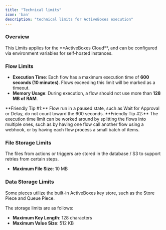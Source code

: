 ```yaml
---
title: "Technical limits"
icon: 'ban'
description: "technical limits for ActiveBoxes execution"
---
```


### Overview

<Warning>
This Limits applies for the **ActiveBoxes Cloud**, and can be configured via environment variables for self-hosted instances.
</Warning>

### Flow Limits

- **Execution Time**: Each flow has a maximum execution time of **600 seconds (10 minutes)**. Flows exceeding this limit will be marked as a timeout.
- **Memory Usage**: During execution, a flow should not use more than **128 MB of RAM**.

<Tip>
**Friendly Tip #1:** Flow run in a paused state, such as Wait for Approval or Delay, do not count toward the 600 seconds.
</Tip>

<Tip>
**Friendly Tip #2:** The execution time limit can be worked around by splitting the flows into multiple ones, such as by having one flow call another flow using a webhook, or by having each flow process a small batch of items.
</Tip>

### File Storage Limits
<Info>
The files from actions or triggers are stored in the database / S3 to support retries from certain steps.
</Info>

- **Maximum File Size**: 10 MB 

### Data Storage Limits

Some pieces utilize the built-in ActiveBoxes key store, such as the Store Piece and Queue Piece.

The storage limits are as follows:

- **Maximum Key Length**: 128 characters
- **Maximum Value Size**: 512 KB


